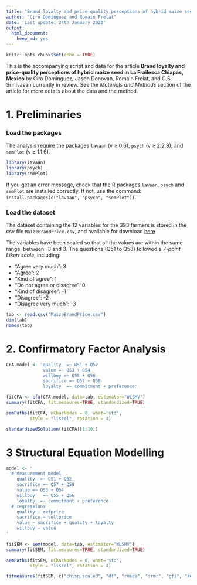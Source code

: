 ```yaml
---
title: "Brand loyalty and price-quality perceptions of hybrid maize seed in La Frailesca Chiapas, Mexico"
author: "Ciro Domínguez and Romain Frelat"
date: 'Last update: 24th January 2023'
output:
  html_document: 
    keep_md: yes
---
```

```r
knitr::opts_chunk$set(echo = TRUE)
```

This is the accompanying script and data for the article **Brand loyalty and price-quality perceptions of hybrid maize seed in La Frailesca Chiapas, Mexico** by Ciro Domínguez, Jason Donovan, Romain Frelat, and C.S. Srinivasan currently in review. 
See the *Materials and Methods* section of the article for more details about the data and the method.

# 1. Preliminaries


### Load the packages
The analysis require the packages `lavaan` (v ≥ 0.6), `psych` (v ≥ 2.2.9), and `semPlot` (v ≥ 1.1.6).

```r
library(lavaan)
library(psych)
library(semPlot)
```

If you get an error message, check that the R packages `lavaan`, `psych` and `semPlot` are installed correctly. If not, use the command: `install.packages(c("lavaan", "psych", "semPlot"))`.

### Load the dataset

The dataset containing the 12 variables for the 393 farmers is stored in the csv file `MaizeBrandPrice.csv`, and available for download [here](https://github.com/rfrelat/SEM_MaizeBrandPrice/raw/main/MaizeBrandPrice.csv)

The variables have been scaled so that all the values are within the same range, between -3 and 3. The questions (Q51 to Q58) followed a *7-point Likert scale*, including:  

- “Agree very much”: 3 
- “Agree”: 2
- “Kind of agree”: 1 
- “Do not agree or disagree”: 0 
- “Kind of disagree”: -1 
- “Disagree”: -2
- “Disagree very much”: -3

```r
tab <- read.csv("MaizeBrandPrice.csv")
dim(tab)
names(tab)
```



# 2. Confirmatory Factor Analysis


```r
CFA.model <- 'quality  =~ Q51 + Q52
              value =~ Q53 + Q54
              willbuy =~ Q55 + Q56
              sacrifice =~ Q57 + Q58
              loyalty  =~ commitment + preference'

fitCFA <- cfa(CFA.model, data=tab, estimator="WLSMV")
summary(fitCFA, fit.measures=TRUE, standardized=TRUE)
```

```r
semPaths(fitCFA, nCharNodes = 0, what='std', 
         style = "lisrel", rotation = 4)
```

```r
standardizedSolution(fitCFA)[1:10,]
```


# 3 Structural Equation Modelling


```r
model <- '  
  # measurement model
    quality  =~ Q51 + Q52
    sacrifice =~ Q57 + Q58
    value =~ Q53 + Q54
    willbuy   =~ Q55 + Q56
    loyalty  =~ commitment + preference
  # regressions
    quality ~ refprice
    sacrifice ~ sellprice
    value ~ sacrifice + quality + loyalty
    willbuy ~ value
'

fitSEM <- sem(model, data=tab, estimator="WLSMV")
summary(fitSEM, fit.measures=TRUE, standardized=TRUE)
```

```r
semPaths(fitSEM, nCharNodes = 0, what='std', 
         style = "lisrel", rotation = 4)
```

```r
fitmeasures(fitSEM, c("chisq.scaled", "df", "rmsea", "srmr", "gfi", "agfi", "cfi"))
```


